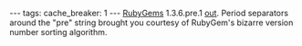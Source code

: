 ---
tags:
cache_breaker: 1
---
[[RubyGems]] 1.3.6.pre.1 [http://rubyforge.org/pipermail/rubygems-developers/2010-February/005212.html out]. Period separators around the "pre" string brought you courtesy of RubyGem's bizarre version number sorting algorithm.
